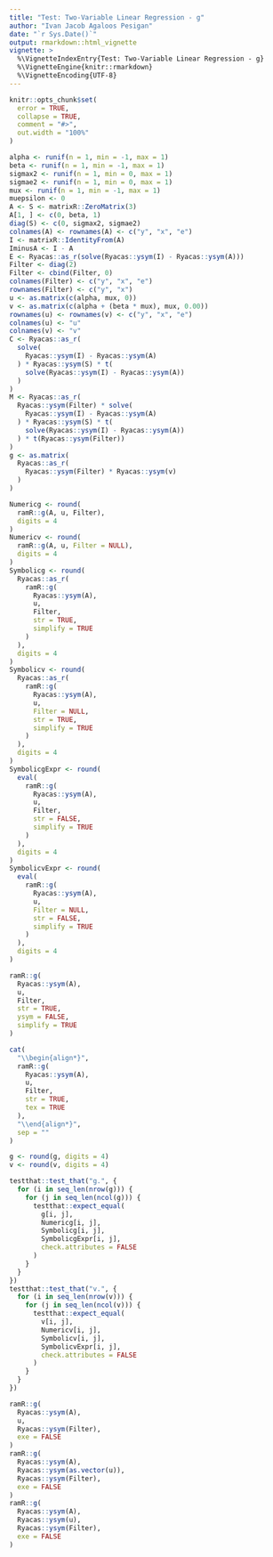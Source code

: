 ```yaml
---
title: "Test: Two-Variable Linear Regression - g"
author: "Ivan Jacob Agaloos Pesigan"
date: "`r Sys.Date()`"
output: rmarkdown::html_vignette
vignette: >
  %\VignetteIndexEntry{Test: Two-Variable Linear Regression - g}
  %\VignetteEngine{knitr::rmarkdown}
  %\VignetteEncoding{UTF-8}
---
```



```r
knitr::opts_chunk$set(
  error = TRUE,
  collapse = TRUE,
  comment = "#>",
  out.width = "100%"
)
```



```r
alpha <- runif(n = 1, min = -1, max = 1)
beta <- runif(n = 1, min = -1, max = 1)
sigmax2 <- runif(n = 1, min = 0, max = 1)
sigmae2 <- runif(n = 1, min = 0, max = 1)
mux <- runif(n = 1, min = -1, max = 1)
muepsilon <- 0
A <- S <- matrixR::ZeroMatrix(3)
A[1, ] <- c(0, beta, 1)
diag(S) <- c(0, sigmax2, sigmae2)
colnames(A) <- rownames(A) <- c("y", "x", "e")
I <- matrixR::IdentityFrom(A)
IminusA <- I - A
E <- Ryacas::as_r(solve(Ryacas::ysym(I) - Ryacas::ysym(A)))
Filter <- diag(2)
Filter <- cbind(Filter, 0)
colnames(Filter) <- c("y", "x", "e")
rownames(Filter) <- c("y", "x")
u <- as.matrix(c(alpha, mux, 0))
v <- as.matrix(c(alpha + (beta * mux), mux, 0.00))
rownames(u) <- rownames(v) <- c("y", "x", "e")
colnames(u) <- "u"
colnames(v) <- "v"
C <- Ryacas::as_r(
  solve(
    Ryacas::ysym(I) - Ryacas::ysym(A)
  ) * Ryacas::ysym(S) * t(
    solve(Ryacas::ysym(I) - Ryacas::ysym(A))
  )
)
M <- Ryacas::as_r(
  Ryacas::ysym(Filter) * solve(
    Ryacas::ysym(I) - Ryacas::ysym(A)
  ) * Ryacas::ysym(S) * t(
    solve(Ryacas::ysym(I) - Ryacas::ysym(A))
  ) * t(Ryacas::ysym(Filter))
)
g <- as.matrix(
  Ryacas::as_r(
    Ryacas::ysym(Filter) * Ryacas::ysym(v)
  )
)
```


\begin{equation}
  \begin{split}
    y &= \alpha + \beta x + \varepsilon \\
    y &= `r alpha` + `r beta` x + \varepsilon
  \end{split}
\end{equation}


```r
Numericg <- round(
  ramR::g(A, u, Filter),
  digits = 4
)
Numericv <- round(
  ramR::g(A, u, Filter = NULL),
  digits = 4
)
Symbolicg <- round(
  Ryacas::as_r(
    ramR::g(
      Ryacas::ysym(A),
      u,
      Filter,
      str = TRUE,
      simplify = TRUE
    )
  ),
  digits = 4
)
Symbolicv <- round(
  Ryacas::as_r(
    ramR::g(
      Ryacas::ysym(A),
      u,
      Filter = NULL,
      str = TRUE,
      simplify = TRUE
    )
  ),
  digits = 4
)
SymbolicgExpr <- round(
  eval(
    ramR::g(
      Ryacas::ysym(A),
      u,
      Filter,
      str = FALSE,
      simplify = TRUE
    )
  ),
  digits = 4
)
SymbolicvExpr <- round(
  eval(
    ramR::g(
      Ryacas::ysym(A),
      u,
      Filter = NULL,
      str = FALSE,
      simplify = TRUE
    )
  ),
  digits = 4
)
```



```r
ramR::g(
  Ryacas::ysym(A),
  u,
  Filter,
  str = TRUE,
  ysym = FALSE,
  simplify = TRUE
)
```



```r
cat(
  "\\begin{align*}",
  ramR::g(
    Ryacas::ysym(A),
    u,
    Filter,
    str = TRUE,
    tex = TRUE
  ),
  "\\end{align*}",
  sep = ""
)
```



```r
g <- round(g, digits = 4)
v <- round(v, digits = 4)
```



```r
testthat::test_that("g.", {
  for (i in seq_len(nrow(g))) {
    for (j in seq_len(ncol(g))) {
      testthat::expect_equal(
        g[i, j],
        Numericg[i, j],
        Symbolicg[i, j],
        SymbolicgExpr[i, j],
        check.attributes = FALSE
      )
    }
  }
})
testthat::test_that("v.", {
  for (i in seq_len(nrow(v))) {
    for (j in seq_len(ncol(v))) {
      testthat::expect_equal(
        v[i, j],
        Numericv[i, j],
        Symbolicv[i, j],
        SymbolicvExpr[i, j],
        check.attributes = FALSE
      )
    }
  }
})
```



```r
ramR::g(
  Ryacas::ysym(A),
  u,
  Ryacas::ysym(Filter),
  exe = FALSE
)
ramR::g(
  Ryacas::ysym(A),
  Ryacas::ysym(as.vector(u)),
  Ryacas::ysym(Filter),
  exe = FALSE
)
ramR::g(
  Ryacas::ysym(A),
  Ryacas::ysym(u),
  Ryacas::ysym(Filter),
  exe = FALSE
)
```

